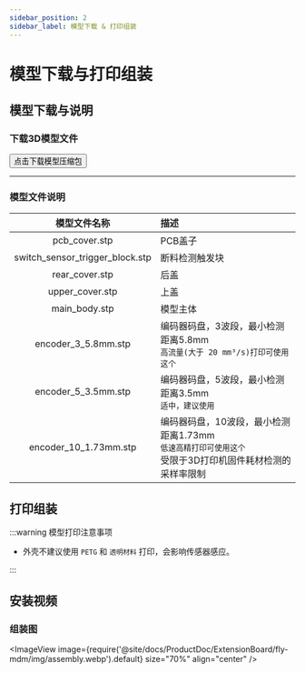 ```yaml
---
sidebar_position: 2
sidebar_label: 模型下载 & 打印组装
---
```


# 模型下载与打印组装

## 模型下载与说明

### 下载3D模型文件

<Button variant="contained" disableElevation href="http://cdn.mellow.klipper.cn/STEP/MDM-filament_sensor.zip">点击下载模型压缩包</Button>

----

### 模型文件说明

| 模型文件名称 | 描述 |
| :---: | :--- |
| pcb_cover.stp | PCB盖子 |
| switch_sensor_trigger_block.stp | 断料检测触发块 |
| rear_cover.stp | 后盖 |
| upper_cover.stp | 上盖 |
| main_body.stp | 模型主体 |
| encoder_3_5.8mm.stp | 编码器码盘，3波段，最小检测距离5.8mm <br/> `高流量(大于 20 mm³/s)打印可使用这个` |
| encoder_5_3.5mm.stp | 编码器码盘，5波段，最小检测距离3.5mm <br/> `适中，建议使用` |
| encoder_10_1.73mm.stp | 编码器码盘，10波段，最小检测距离1.73mm <br/> `低速高精打印可使用这个` <br/> 受限于3D打印机固件耗材检测的采样率限制 |


## 打印组装

:::warning 模型打印注意事项

- 外壳不建议使用 `PETG` 和 `透明材料` 打印，会影响传感器感应。

:::

## 安装视频

<AutoPlayer width="90%" url_zh="https://www.bilibili.com/video/BV1SQoLYkEbS/" url_other="https://www.youtube.com/embed/tTdv-xOm7NM?si=SyksZXGq5CfQjL0" />

### 组装图

<ImageView image={require('@site/docs/ProductDoc/ExtensionBoard/fly-mdm/img/assembly.webp').default} size="70%" align="center" />
